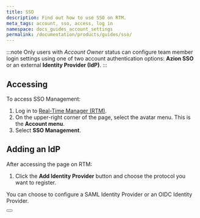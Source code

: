 ```yaml
---
title: SSO
description: Find out how to use SSO on RTM.
meta_tags: account, sso, access, log in
namespace: docs_guides_account_settings
permalink: /documentation/products/guides/sso/
---
```



:::note
Only users with *Account Owner* status can configure team member login settings using one of two account authentication options: **Azion SSO** or an external **Identity Provider (IdP)**.
:::

## Accessing

To access SSO Management:

1. Log in to [Real-Time Manager (RTM)](https://manager.azion.com/).
2. On the upper-right corner of the page, select the avatar menu. This is the **Account menu**.
3. Select **SSO Management**.

## Adding an IdP

After accessing the page on RTM:

1. Click the **Add Identity Provider** button and choose the protocol you want to register.

You can choose to configure a SAML Identity Provider or an OIDC Identity Provider.

<Button href="/en/documentation/products/guides/#accounts" text="identity providers guides"></Button>